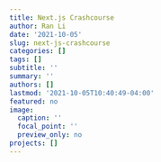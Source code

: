 ```yaml
---
title: Next.js Crashcourse
author: Ran Li
date: '2021-10-05'
slug: next-js-crashcourse
categories: []
tags: []
subtitle: ''
summary: ''
authors: []
lastmod: '2021-10-05T10:40:49-04:00'
featured: no
image:
  caption: ''
  focal_point: ''
  preview_only: no
projects: []
---
```

